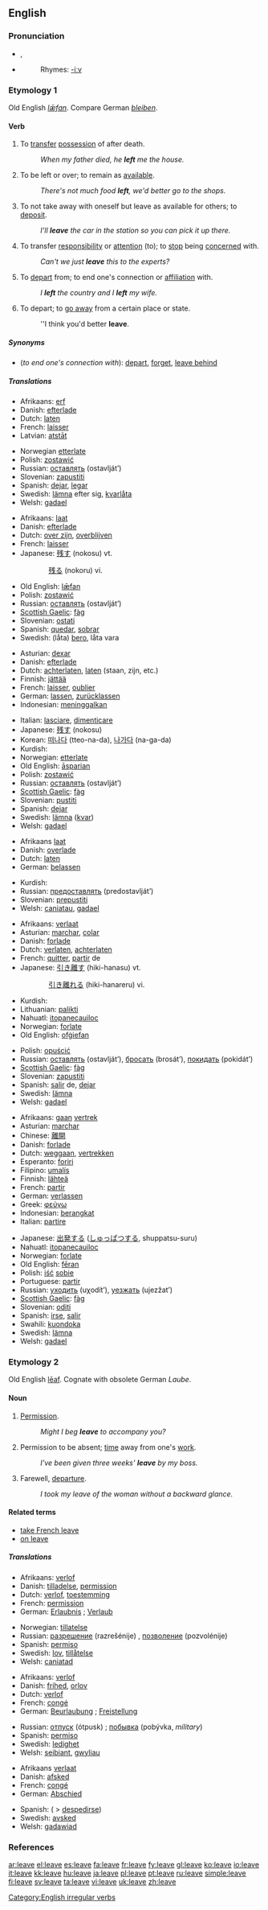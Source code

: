 ==English==

{{rank|English|sure|indeed|322|leave|rest|2|open}}

===Pronunciation===
*{{IPA|/liːv/}}, {{SAMPA|/li:v/}}
*{{audio|en-us-leave.ogg|Audio (US)}}
*:Rhymes: [[Rhymes:English:-iːv|-iːv]]

===Etymology 1===
Old English ''[[læfan|lǣfan]]''. Compare German ''[[bleiben]]''.

====Verb====
{{en-verb|leaves|leaving|left}}

# {{transitive}} To [[transfer]] [[possession]] of after death.
#: ''When my father died, he '''left''' me the house.''
# {{transitive}} To be left or over; to remain as [[available]].
#: ''There's not much food '''left''', we'd better go to the shops.''
# {{transitive}} To not take away with oneself but leave as available for others; to [[deposit]].
#: ''I'll '''leave''' the car in the station so you can pick it up there.''
# {{transitive}} To transfer [[responsibility]] or [[attention]] (to); to [[stop]] being [[concerned]] with.
#: ''Can't we just '''leave''' this to the experts?''
# {{transitive}} To [[depart]] from; to end one's connection or [[affiliation]] with.
#: ''I '''left''' the country and I '''left''' my wife.''
# {{intransitive}} To depart; to [[go away]] from a certain place or state.
#: ''I think you'd better '''leave'''.

=====Synonyms=====
*(''to end one's connection with''): [[depart]], [[forget]], [[leave behind]]

=====Translations=====
{{trans-top|transfer possession after death}}
*Afrikaans: [[erf]]
*Danish: [[efterlade]]
*Dutch: [[laten]]
*French: [[laisser]]
*Latvian: [[atstāt]]
{{trans-mid}}
*Norwegian [[etterlate]]
*Polish: [[zostawić]]
*Russian: [[оставлять]] (ostavlját’)
*Slovenian: [[zapustiti]]
*Spanish: [[dejar]], [[legar]]
*Swedish: [[lämna]] efter sig, [[kvarlåta]]
*Welsh: [[gadael]]
{{trans-bottom}}

{{trans-top|be left over, remain}}
*Afrikaans: [[laat]]
*Danish: [[efterlade]]
*Dutch: [[over zijn]], [[overblijven]]
*French: [[laisser]]
*Japanese: [[残す]] (nokosu) vt.
:: [[残る]] (nokoru) vi.
{{trans-mid}}
*Old English: [[læfan|lǣfan]]
*Polish: [[zostawić]]
*Russian: [[оставлять]] (ostavlját’)
*[[Scottish Gaelic]]: [[fàg]]
*Slovenian: [[ostati]]
*Spanish: [[quedar]], [[sobrar]]
*Swedish: (låta) [[bero]], låta vara
{{trans-bottom}}

{{trans-top|not take away}}
*Asturian: [[dexar]]
*Danish: [[efterlade]]
*Dutch: [[achterlaten]], [[laten]] (staan, zijn, etc.)
*Finnish: [[jättää]]
*French: [[laisser]], [[oublier]]
*German: [[lassen]], [[zurücklassen]]
*Indonesian: [[tinggal|meninggalkan]]
{{trans-mid}}
*Italian: [[lasciare]], [[dimenticare]]
*Japanese: [[残す]] (nokosu)
*Korean: [[떠나다]] (tteo-na-da), [[나가다]] (na-ga-da)
*Kurdish: {{KUchar|[[به‌جێی بێڵه‌]]}}
*Norwegian: [[etterlate]]
*Old English: [[asparian|āsparian]]
*Polish: [[zostawić]]
*Russian: [[оставлять]] (ostavlját’)
*[[Scottish Gaelic]]: [[fàg]]
*Slovenian: [[pustiti]]
*Spanish: [[dejar]]
*Swedish: [[lämna]] ([[kvar]])
*Welsh: [[gadael]]
{{trans-bottom}}

{{trans-top|allow, permit}}
*Afrikaans [[laat]]
*Danish: [[overlade]]
*Dutch: [[laten]]
*German: [[belassen]]
{{trans-mid}}
*Kurdish: {{KUchar|[[به‌جێی بێڵه‌]]}}
*Russian: [[предоставлять]] (predostavlját’)
*Slovenian: [[prepustiti]]
*Welsh: [[caniatau]], [[gadael]]
{{trans-bottom}}

{{trans-top|depart from}}
*Afrikaans: [[verlaat]]
*Asturian: [[marchar]], [[colar]]
*Danish: [[forlade]]
*Dutch: [[verlaten]], [[achterlaten]]
*French: [[quitter]], [[partir]] de
*Japanese: [[引き離す]] (hiki-hanasu) vt.
:: [[引き離れる]] (hiki-hanareru) vi.
*Kurdish: {{KUchar|[[به‌جێی بێڵه‌]]}}
*Lithuanian: [[palikti]]
*Nahuatl: [[itopanecauiloc]]
*Norwegian: [[forlate]]
*Old English: [[ofgiefan|ofġiefan]]
{{trans-mid}}
*Polish: [[opuścić]]
*Russian: [[оставлять]] (ostavlját’), [[бросать]] (brosát’), [[покидать]] (pokidát’)
*[[Scottish Gaelic]]: [[fàg]]
*Slovenian: [[zapustiti]]
*Spanish: [[salir]] de, [[dejar]]
*Swedish: [[lämna]]
*Welsh: [[gadael]]
{{trans-bottom}}

{{trans-top|depart (intransitive)}}
*Afrikaans: [[gaan]] [[vertrek]]
*Asturian: [[marchar]]
*Chinese: [[離開]]
*Danish: [[forlade]]
*Dutch: [[weggaan]], [[vertrekken]]
*Esperanto: [[foriri]]
*Filipino: [[umalís]]
*Finnish: [[lähteä]]
*French: [[partir]]
*German: [[verlassen]]
*Greek: [[φεύγω]]
*Indonesian: [[berangkat]]
*Italian: [[partire]]
{{trans-mid}}
*Japanese: [[出発]]する ([[しゅっぱつ]]する, shuppatsu-suru)
*Nahuatl: [[itopanecauiloc]]
*Norwegian: [[forlate]]
*Old English: [[feran|fēran]]
*Polish: [[iść]] [[sobie]]
*Portuguese: [[partir]]
*Russian: [[уходить]] (uχodít’), [[уезжать]] (ujezžat’)
*[[Scottish Gaelic]]: [[fàg]]
*Slovenian: [[oditi]]
*Spanish: [[irse]], [[salir]]
*Swahili: [[kuondoka]]
*Swedish: [[lämna]]
*Welsh: [[gadael]]
{{trans-bottom}}
[[Category:English irregular verbs]]

===Etymology 2===
Old English [[leaf|lēaf]]. Cognate with obsolete German ''Laube''.

====Noun====
{{en-noun}}

# {{dated}} [[permission|Permission]].
#: ''Might I beg '''leave''' to accompany you?''
# Permission to be absent; [[time]] away from one's [[work]].
#: ''I've been given three weeks' '''leave''' by my boss.''
# {{dated}} Farewell, [[departure]].
#: ''I took my leave of the woman without a backward glance.''

====Related terms====
*[[take French leave]]
*[[on leave]]

=====Translations=====
{{trans-top|permission}}
*Afrikaans: [[verlof]]
*Danish: [[tilladelse]], [[permission]]
*Dutch: [[verlof]], [[toestemming]] 
*French: [[permission]] {{f}}
*German: [[Erlaubnis]] {{f}}; [[Verlaub]] {{m}}
{{trans-mid}}
*Norwegian: [[tillatelse]] {{m}}
*Russian: [[разрешение]] (razrešénije) {{n}}, [[позволение]] (pozvolénije) {{n}}
*Spanish: [[permiso]] {{m}}
*Swedish: [[lov]], [[tillåtelse]]
*Welsh: [[caniatad]]
{{trans-bottom}}

{{trans-top|absence from work}}
*Afrikaans: [[verlof]]
*Danish: [[frihed]], [[orlov]]
*Dutch: [[verlof]]
*French: [[congé]] {{m}}
*German: [[Beurlaubung]] {{f}}; [[Freistellung]] {{f}}
{{trans-mid}}
*Russian: [[отпуск]] (ótpusk) {{m}}; [[побывка]] (pobývka, ''military'') {{f}}
*Spanish: [[permiso]] {{m}}
*Swedish: [[ledighet]]
*Welsh: [[seibiant]], [[gwyliau]]
{{trans-bottom}}

{{trans-top|departure}}
*Afrikaans [[verlaat]]
*Danish: [[afsked]]
*French: [[congé]] {{m}}
*German: [[Abschied]] {{m}}
{{trans-mid}}
*Spanish: ( > [[despedirse]])
*Swedish: [[avsked]]
*Welsh: [[gadawiad]]
{{trans-bottom}}

===References===
{{R:Century 1911}}
{{R:Webster 1913}}

[[ar:leave]]
[[el:leave]]
[[es:leave]]
[[fa:leave]]
[[fr:leave]]
[[fy:leave]]
[[gl:leave]]
[[ko:leave]]
[[io:leave]]
[[it:leave]]
[[kk:leave]]
[[hu:leave]]
[[ja:leave]]
[[pl:leave]]
[[pt:leave]]
[[ru:leave]]
[[simple:leave]]
[[fi:leave]]
[[sv:leave]]
[[ta:leave]]
[[vi:leave]]
[[uk:leave]]
[[zh:leave]]